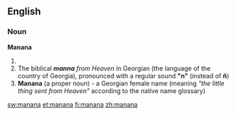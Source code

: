==English==

===Noun===
{{en-noun|-}}
'''Manana'''

# {{alternative spelling of|mañana}}
# The biblical '''''manna''' from Heaven'' in Georgian (the language of the country of Georgia), pronounced with a regular sound '''"n"''' (instead of '''ñ''')
# '''Manana''' (a proper noun) - a Georgian female name (meaning ''"the little thing sent from Heaven"'' according to the native name glossary)


[[sw:manana]]
[[et:manana]]
[[fi:manana]]
[[zh:manana]]